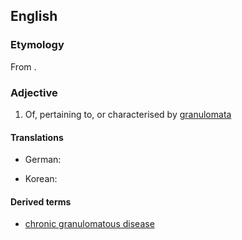 ==English==

===Etymology===

From {{suffix|granuloma|tous}}.

===Adjective===
{{en-adj}}

# {{context|pathology}} Of, pertaining to, or characterised by [[granuloma]]ta

====Translations====
{{trans-top|of, pertaining to, or characterized by granulomata}}
* German: {{t-|de|granulomatös}}
{{trans-mid}}
* Korean: {{t-|ko|육아종성|tr=yugajongseong|sc=Hang}}
{{trans-bottom}}

====Derived terms====
* [[chronic granulomatous disease]]